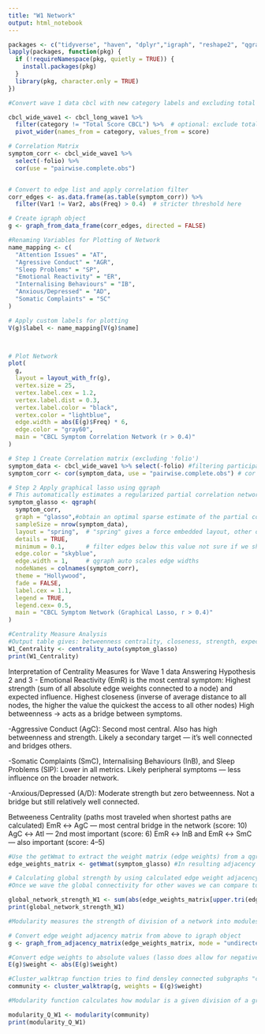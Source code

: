 ```yaml
---
title: "W1 Network"
output: html_notebook
---
```


```r
packages <- c("tidyverse", "haven", "dplyr","igraph", "reshape2", "qgraph")
lapply(packages, function(pkg) {
  if (!requireNamespace(pkg, quietly = TRUE)) {
    install.packages(pkg)
  }
  library(pkg, character.only = TRUE)
})
```

```r
#Convert wave 1 data cbcl with new category labels and excluding total score to wide format 

cbcl_wide_wave1 <- cbcl_long_wave1 %>%
  filter(category != "Total Score CBCL") %>%  # optional: exclude total
  pivot_wider(names_from = category, values_from = score)
```



```r

# Correlation Matrix
symptom_corr <- cbcl_wide_wave1 %>%
  select(-folio) %>%
  cor(use = "pairwise.complete.obs")


# Convert to edge list and apply correlation filter 
corr_edges <- as.data.frame(as.table(symptom_corr)) %>%
  filter(Var1 != Var2, abs(Freq) > 0.4)  # stricter threshold here

# Create igraph object
g <- graph_from_data_frame(corr_edges, directed = FALSE)

#Renaming Variables for Plotting of Network 
name_mapping <- c(
  "Attention Issues" = "AT",
  "Agressive Conduct" = "AGR",
  "Sleep Problems" = "SP",
  "Emotional Reactivity" = "ER",
  "Internalising Behaviours" = "IB",
  "Anxious/Depressed" = "AD",
  "Somatic Complaints" = "SC"
)

# Apply custom labels for plotting
V(g)$label <- name_mapping[V(g)$name]



# Plot Network
plot(
  g,
  layout = layout_with_fr(g),
  vertex.size = 25,
  vertex.label.cex = 1.2,
  vertex.label.dist = 0.3,
  vertex.label.color = "black",
  vertex.color = "lightblue",
  edge.width = abs(E(g)$Freq) * 6,
  edge.color = "gray60",
  main = "CBCL Symptom Correlation Network (r > 0.4)"
)


```



```r


# Step 1 Create Correlation matrix (excluding 'folio')
symptom_data <- cbcl_wide_wave1 %>% select(-folio) #filtering participant ID 
symptom_corr <- cor(symptom_data, use = "pairwise.complete.obs") # cor function computes the correlation between columns x and y,  "pairwise.complete.obsc omputes each pairwise correlation using only the rows (observations) that have non-missing values for that pair of variables

# Step 2 Apply graphical lasso using qgraph
# This automatically estimates a regularized partial correlation network
symptom_glasso <- qgraph(
  symptom_corr,
  graph = "glasso",#obtain an optimal sparse estimate of the partial correlation matrix using the glasso package (Friedman, Hastie and Tibshirani, 2011)
  sampleSize = nrow(symptom_data),
  layout = "spring",  # "spring" gives a force embedded layout, other options are "circle" or "groups", in fritz paper she used "layout"
  details = TRUE,
  minimum = 0.1,      # filter edges below this value not sure if we should filter for a maximum too 
  edge.color = "skyblue",
  edge.width = 1,     # qgraph auto scales edge widths
  nodeNames = colnames(symptom_corr),
  theme = "Hollywood",
  fade = FALSE,
  label.cex = 1.1,
  legend = TRUE,
  legend.cex= 0.5,
  main = "CBCL Symptom Network (Graphical Lasso, r > 0.4)"
)

#Centrality Measure Analysis 
#Output table gives: betweenness centrality, closeness, strength, expected influence, shortest path length 
W1_Centrality <- centrality_auto(symptom_glasso)
print(W1_Centrality)


```
Interpretation of Centrality Measures for Wave 1 data Answering Hypothesis 2 and 3 
- Emotional Reactivity (EmR) is the most central symptom:
    Highest strength (sum of all absolute edge weights connected to a node) and expected influence.
    Highest closeness (inverse of average distance to all nodes, the higher the value the quickest the access to all other nodes)
    High betweenness → acts as a bridge between symptoms.
    
-Aggressive Conduct (AgC):
  Second most central.
  Also has high betweenness and strength.
  Likely a secondary target — it's well connected and bridges others.
  
-Somatic Complaints (SmC), Internalising Behaviours (InB), and Sleep Problems (SlP):
  Lower in all metrics.
  Likely peripheral symptoms — less influence on the broader network.
  
-Anxious/Depressed (A/D):
  Moderate strength but zero betweenness.
  Not a bridge but still relatively well connected.

Betweeness Centrality (paths most traveled when shortest paths are calculated)
EmR ↔ AgC — most central bridge in the network (score: 10)
AgC ↔ AtI — 2nd most important (score: 6)
EmR ↔ InB and EmR ↔ SmC — also important (score: 4–5)


```r
#Use the getWmat to extract the weight matrix (edge weights) from a qgraph object 
edge_weights_matrix <- getWmat(symptom_glasso) #In resulting adjacency matrix each cell represents the edge weight correlation between variables can be positive (direct relationship ) or negative (inverse relationship) or 0 (no edge)

# Calculating global strength by using calculated edge weight adjacency matrix from above, excludes diagnoal (repeated relationships), extracts only unique edge weights, takes their absolute value and adds them all up thus global network  strength = sum of absolute edge weights
#Once we wave the global connectivity for other waves we can compare to see if other waves have greater or decreased symptomp connectivity 

global_network_strength_W1 <- sum(abs(edge_weights_matrix[upper.tri(edge_weights_matrix)]))
print(global_network_strength_W1)


```
```r
#Modularity measures the strength of division of a network into modules (i.e., communities or clusters). A higher Q (typically 0.3–0.7) indicates a clearer, well-separated modular structure.

# Convert edge weight adjacency matrix from above to igraph object
g <- graph_from_adjacency_matrix(edge_weights_matrix, mode = "undirected", weighted = TRUE, diag = FALSE)

#Convert edge weights to absolute values (lasso does allow for negative weight values)
E(g)$weight <- abs(E(g)$weight)

#Cluster_walktrap function tries to find densley connected subgraphs "communities" in a graph via random walks. The idea is that short random walks tend to stay in the same community 
community <- cluster_walktrap(g, weights = E(g)$weight)

#Modularity function calculates how modular is a given division of a graph into subgraphs, from (McElroy et al) Q index >0.3 suggesting nodes are arranged in non-random communities 

modularity_Q_W1 <- modularity(community)
print(modularity_Q_W1)


```

